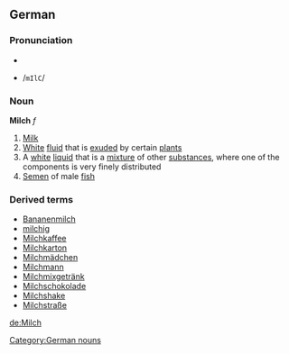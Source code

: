 ==German==
===Pronunciation===
*{{IPA|/mɪlç/}}
*{{SAMPA}} /<tt>mIlC</tt>/

===Noun===
'''Milch''' ''f''
#[[milk|Milk]]
#[[white|White]] [[fluid]] that is [[exuded]] by certain [[plants]]
#A [[white]] [[liquid]] that is a [[mixture]] of other [[substances]], where one of the components is very finely distributed
#[[semen|Semen]] of male [[fish]]

{{de-decl-noun|Milch|Milchen|Milch|Milchen|Milch|Milchen|Milch|Milchen}}

===Derived terms===
*[[Bananenmilch]]
*[[milchig]]
*[[Milchkaffee]]
*[[Milchkarton]]
*[[Milchmädchen]]
*[[Milchmann]]
*[[Milchmixgetränk]]
*[[Milchschokolade]]
*[[Milchshake]]
*[[Milchstraße]]

[[Category:German nouns]]

[[de:Milch]]